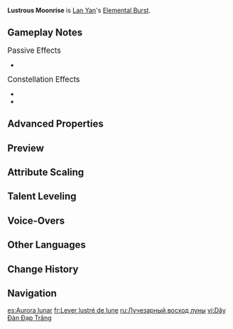 {{Talent Infobox
|image         = Talent Lustrous Moonrise.png
|character     = Lan Yan
|type          = Elemental Burst
|info          = Lan Yan creates a Feathermoon Swallow Array, pulling in nearby opponents and objects and dealing multiple instances of {{Color|AoE Anemo DMG}}.
|CD            = 15s
|energyCost    = 60
|scale_att1    = ATK
|scale_att2    = 
|utility1      = Vacuum Field
|utility2      = 
|arkhe         = 
}}
{{Description|Strictly speaking, with only Lan Yan herself present, it cannot properly be called an "array." However, if her Rattan Figures are brought into the picture, she can sort of fulfill the requirements... Probably.}}
'''Lustrous Moonrise''' is [[Lan Yan]]'s [[Elemental Burst]].

==Gameplay Notes==
;<big>Passive Effects</big>
* {{Talent Note|ascension|2|Skyfeather Evil-Subduing Charm}}

;<big>Constellation Effects</big>
* {{Talent Note|constellation|4|"With Drakefalcon's Blood-Pearls Adorned"}}
* {{Talent Note|constellation|5|"Having Met You, My Heart is Gladdened"}}

==Advanced Properties==
{{Advanced Properties
|title   = Skill DMG (1st Hit)
|gu      = 2U
|icdtag  = Elemental Burst
|icdtype = 2.5s/3 Hits
|poise   = 70
|impulse = 7

|title2   = Skill DMG (2nd Hit)
|gu2      = 2U
|icdtag2  = Elemental Burst
|icdtype2 = 2.5s/3 Hits
|poise2   = 70
|impulse2 = 0

|title3   = Skill DMG (3rd Hit)
|gu3      = 2U
|icdtag3  = Elemental Burst
|icdtype3 = 2.5s/3 Hits
|poise3   = 70
|impulse3 = 0
}}

==Preview==
{{Preview
|file1 = Lustrous Moonrise Preview
}}

==Attribute Scaling==
{{Talent Scaling
|levels=13
|order=skilldmg,cd,energycost
|titles=Skill DMG (%),CD,Energy Cost
|skilldmg_1=241.06 × 3
|skilldmg_2=259.14 × 3
|skilldmg_3=277.22 × 3
|skilldmg_4=301.33 × 3
|skilldmg_5=319.41 × 3
|skilldmg_6=337.49 × 3
|skilldmg_7=361.6 × 3
|skilldmg_8=385.7 × 3
|skilldmg_9=409.81 × 3
|skilldmg_10=433.92 × 3
|skilldmg_11=458.02 × 3
|skilldmg_12=482.13 × 3
|skilldmg_13=512.26 × 3
|cd=15s
|energycost=60
}}

==Talent Leveling==
{{Talent Upgrade|Lan Yan}}

==Voice-Overs==
{{Talent VO}}

==Other Languages==
{{Other Languages
|en       = Lustrous Moonrise
|zhs      = 鹍弦踏月出
|zhs_rm   = Kūnxián Tà Yuèchū
|zht      = 鶤弦踏月出
|zht_rm   = Yùnxián Tà Yuèchū
|zh_tl    = Stepping Forth With Kun-Strings at Moonrise
|ja       = 月踏む鶴弦
|ja_rm    = Tsuki Fumu Kakugen{{Assumed}}
|ja_tl    = 
|ko       = 달을 밟는 제비
|ko_rm    = 
|ko_tl    = 
|es       = Aurora lunar
|es_tl    = Lunar Aurora
|fr       = Lever lustré de lune
|fr_tl    = Lustrous Moonrise
|ru       = Лучезарный восход луны
|ru_tl    = 
|th       = Lustrous Moonrise
|vi       = Dây Đàn Đạp Trăng
|vi_tl    = 
|de       = Blendender Mondaufgang
|de_tl    = Blinding Moonrise
|id       = Lustrous Moonrise
|pt       = Aurora da Lua Cintilante
|pt_tl    = 
|tr       = Görkemli Ay Doğumu
|tr_tl    = 
|it       = Alba lunare splendente
|it_tl    = 
}}

==Change History==
{{Change History|5.3}}

==Navigation==
{{Talent Navbox|Lan Yan}}

[[es:Aurora lunar]]
[[fr:Lever lustré de lune]]
[[ru:Лучезарный восход луны]]
[[vi:Dây Đàn Đạp Trăng]]